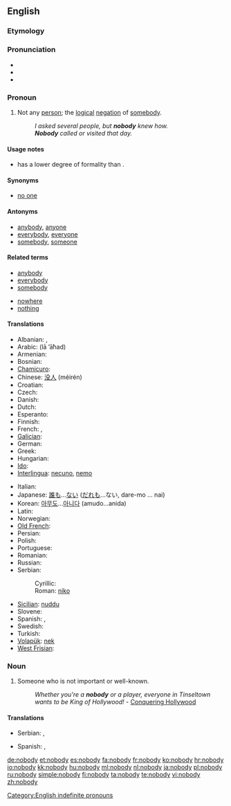 ==English==

===Etymology===
{{compound|no|body}}

===Pronunciation===
* {{IPA|/noʊbɒdi/}}
* {{audio|en-us-nobody.ogg|Audio (US)}}
* {{audio|En-uk-nobody.ogg|Audio (UK)}}

===Pronoun===
{{en-pron}}

# Not any [[person]]; the [[logical]] [[negation]] of [[somebody]].
#: ''I asked several people, but '''nobody''' knew how.''
#: '''''Nobody''' called or visited that day.''

====Usage notes====
* {{term|nobody|Nobody}} has a lower degree of formality than {{term|no one}}.

====Synonyms====
* [[no one]]

====Antonyms====
* [[anybody]], [[anyone]]
* [[everybody]], [[everyone]]
* [[somebody]], [[someone]]

====Related terms====
{{rel-top|terms related to ''nobody''}}
* [[anybody]]
* [[everybody]]
* [[somebody]]
{{rel-mid}}
* [[nowhere]]
* [[nothing]]
{{rel-bottom}}

====Translations====
{{trans-top|not any person; the logical negation of somebody}}
* Albanian: {{t|sq|askush|xs=Albanian}}, {{t|sq|kurrkush|xs=Albanian}}
* Arabic: {{Arab|[[لا احد]]}} (lā ’āħad)
* Armenian: {{t|hy|ոչ ոք|tr=oč okʻ}}
* Bosnian: {{t-|bs|niko}}
* [[Chamicuro]]: {{tø|ccc|meyana'shanaye}}
* Chinese: [[没人]] (méirén)
* Croatian: {{t+|hr|nitko}}
* Czech: {{t+|cs|nikdo}}
* Danish: {{t-|da|ingen}}
* Dutch: {{t+|nl|niemand}}
* Esperanto: {{t-|eo|neniu|xs=Esperanto}}
* Finnish: {{t+|fi|ei kukaan}}
* French: {{t+|fr|personne}},  {{t+|fr|nul}}
* [[Galician]]: {{t|gl|ninguén|xs=Galician}}
* German: {{t+|de|niemand}}
* Greek: {{t+|el|κανένας|tr=kanenas}}
* Hungarian: {{t+|hu|senki}}
* [[Ido]]: {{t+|io|nulu|xs=Ido}}
* [[Interlingua]]: [[necuno]], [[nemo]]
{{trans-mid}}
* Italian: {{t+|it|nessuno}}
* Japanese: [[誰も]]...[[ない]] ([[だれも]]...ない, dare-mo ... nai)
* Korean: [[아무도]]...[[아니다]] (amudo...anida)
* Latin: {{t+|la|nemo}}
* Norwegian: {{t+|no|ingen}}
* [[Old French]]: {{tø|fro|nul}}
* Persian: {{t|fa| هیچ کس|tr=hič kas|xs=Persian}}
* Polish: {{t+|pl|nikt}}
* Portuguese: {{t+|pt|ninguém}}
* Romanian: {{t-|ro|nimeni}}
* Russian: {{t+|ru|никто|tr=niktó}}
* Serbian:
*: Cyrillic: {{t-|sr|нико|sc=Cyrl}}
*: Roman: [[niko#Serbian|niko]]
* [[Sicilian]]: [[nuddu]]
* Slovene: {{t+|sl|nihče}}
* Spanish: {{t+|es|nadie}},  {{t+|es|ninguno}}
* Swedish: {{t+|sv|ingen}}
* Turkish: {{t+|tr|kimse}}
* [[Volapük]]: [[nek]]
* [[West Frisian]]: {{t-|fy|nimmen|xs=West Frisian}}
{{trans-bottom}}

===Noun===
{{en-noun|nobodies}}

# Someone who is not important or well-known.
#: ''Whether you're a '''nobody''' or a player, everyone in Tinseltown wants to be King of Hollywood!'' - [http://www.conqueringhollywood.com/ Conquering Hollywood]

====Translations====
{{trans-top|unimportant person}}
* Serbian: {{t|sr|нико и ништа|m|tr=niko i ništa|sc=Cyrl}},  {{t-|sr|нико|m|tr=niko|sc=Cyrl}}
{{trans-mid}}
* Spanish: {{t|es|don nadie|m}},  {{t+|es|pelagatos|m|f}}
{{trans-bottom}}

[[Category:English indefinite pronouns]]

[[de:nobody]]
[[et:nobody]]
[[es:nobody]]
[[fa:nobody]]
[[fr:nobody]]
[[ko:nobody]]
[[hr:nobody]]
[[io:nobody]]
[[kk:nobody]]
[[hu:nobody]]
[[ml:nobody]]
[[nl:nobody]]
[[ja:nobody]]
[[pl:nobody]]
[[ru:nobody]]
[[simple:nobody]]
[[fi:nobody]]
[[ta:nobody]]
[[te:nobody]]
[[vi:nobody]]
[[zh:nobody]]